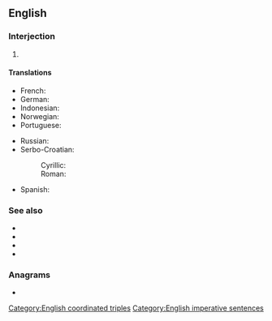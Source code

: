 ==English==

===Interjection===
{{en-interj|head=[[ready]], [[aim]], [[fire]]!}}

# {{non-gloss definition|A sequence of commands used to order soldiers to carefully fire their weapons}}

====Translations====
{{trans-top|sequence of commands}}
* French: {{t|fr|prêts, visez, feu}}
* German: {{t|de|anlegen, zielen, Feuer}}
* Indonesian: {{t|id|bersiap, bidik, tembak}}
* Norwegian: {{t|no|klar, sikt, fyr}}
* Portuguese: {{t|pt|preparar, apontar, fogo}}
{{trans-mid}}
* Russian: {{t|ru|внима́ние, це́лься, ого́нь}}
* Serbo-Croatian:
*: Cyrillic: {{t|sh|спреми се, нишани, пали|sc=Cyrl}}
*: Roman: {{t|sh|spremi se, nišani, pali}}
* Spanish: {{t|es|listos, apunten, fuego}}
{{trans-bottom}}

===See also===
* {{l|en|lights, camera, action}}
* {{l|en|on your mark, get set, go}}
* {{l|en|ready, set, go}}
* {{l|en|ready, fire, aim}}

===Anagrams===
* {{anagrams|en|a=aadeefiimrry|ready, fire, aim}}

[[Category:English coordinated triples]]
[[Category:English imperative sentences]]